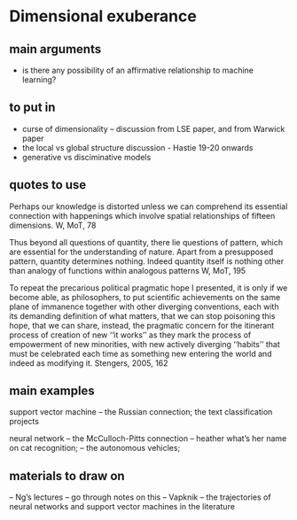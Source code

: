 # Dimensional exuberance

## main arguments

- is there any possibility of an affirmative relationship to machine learning?

## to put in

- curse of dimensionality -- discussion from LSE paper, and from Warwick paper
- the local vs global structure discussion - Hastie 19-20 onwards
- generative vs disciminative models

## quotes to use

Perhaps our knowledge is distorted unless we can comprehend its essential connection with happenings which involve spatial relationships of fifteen dimensions. W, MoT, 78

Thus beyond all questions of quantity, there lie questions of pattern, which are essential for the understanding of nature. Apart from a presupposed pattern, quantity determines nothing. Indeed quantity itself is nothing other than analogy of functions within analogous patterns W, MoT, 195

To repeat the precarious political pragmatic hope I presented, it is only if we become able, as philosophers, to put scientific achievements on the same plane of immanence together with other diverging conventions, each with its demanding definition of what matters, that we can stop poisoning this hope, that we can share, instead, the pragmatic concern for the itinerant process of creation of new ‘‘it works’’ as they mark the process of empowerment of new minorities, with new actively diverging ‘‘habits’’ that must be celebrated each time as something new entering the world and indeed as modifying it. Stengers, 2005, 162

## main examples

support vector machine -- the Russian connection; the text classification projects

neural  network -- the McCulloch-Pitts connection -- heather what's her name on cat recognition; -- the autonomous vehicles; 

## materials to draw on 
-- Ng's lectures  -- go through notes on this
-- Vapknik
-- the trajectories of neural networks and support vector machines in the literature
